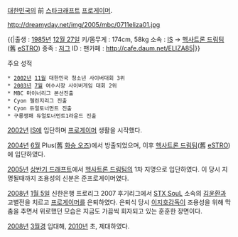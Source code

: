 [[대한민국]]의 前 [[스타크래프트]] [[프로게이머]].

http://dreamyday.net/img/2005/mbc/0711eliza01.jpg

{{|출생 : [[1985년]] [[12월 27일]]
키/몸무게 : 174cm, 58kg
소속 : [[IS]] → [[헥사트론 드림팀]](舊 [[eSTRO]])
종족 : [[저그]]
ID : {{{ELIZA[S.G]}}}
팬카페 : http://cafe.daum.net/ELIZA85|}}

주요 성적

 * [[2002년]] [[11월]] 대한민국 청소년 사이버대회 3위
 * [[2003년]] [[7월]] 여수시장 사이버게임 대회 2위
 * MBC 마이너리그 본선진출
 * Cyon 첼린지리그 진출
 * Cyon 듀얼토너먼트 진출
 * 구룡쟁패 듀얼토너먼트1라운드 진출

[[2002년]] [[IS]]에 입단하며 [[프로게이머]] 생활을 시작했다.

[[2004년]] [[6월]] Plus(舊 [[화승 오즈]])에서 방출되었으며, 이후 [[헥사트론 드림팀]](舊 [[eSTRO]])에 입단하였다.

[[2005년]] [http://game.donga.com/23489/ 상반기 드래프트]에서 [[헥사트론 드림팀]]의 1차 지명으로 입단하였다. 이 당시 지명될때까지 조용성의 신분은 준프로게이머였다.

[[2008년]] [[1월 5일]] 신한은행 프로리그 2007 후기리그에서 [[STX SouL]] 소속의 [[김윤환]]과 고별전을 치르고 [[프로게이머]]를 은퇴하였다. 은퇴식 당시 [[이지호]]감독이 조용성을 위해 막춤을 추면서 위로했던 모습은 지금도 가끔씩 회자되고 있는 훈훈한 장면이다.

{{{#!HTML
<object type='application/x-shockwave-flash' id='DaumVodPlayer_PCBixGuHKF8$' width='500px' height='281px' align='middle' classid='clsid:d27cdb6e-ae6d-11cf-96b8-444553540000' codebase='http://fpdownload.macromedia.com/pub/shockwave/cabs/flash/swflash.cab#version=10,3,0,0'><param name='movie' value='http://videofarm.daum.net/controller/player/VodPlayer.swf' /><param name='allowScriptAccess' value='always' /><param name='allowFullScreen' value='true' /><param name='bgcolor' value='#000000' /><param name='wmode' value='window' /><param name='flashvars' value='vid=PCBixGuHKF8$&playLoc=undefined&alert=true' /><embed src='http://videofarm.daum.net/controller/player/VodPlayer.swf' width='500px' height='281px' allowScriptAccess='always' type='application/x-shockwave-flash' allowFullScreen='true' bgcolor='#000000' flashvars='vid=PCBixGuHKF8$&playLoc=undefined&alert=true'></embed></object>
}}}

[[2008년]] [[3월]]경 입대해, [[2010년]] 초, 제대하였다.

